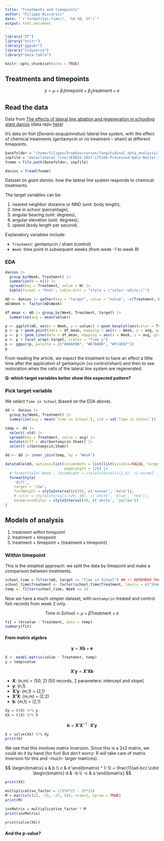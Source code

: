 ```yaml
---
title: "Treatments and timepoints"
author: "Filippo Biscarini"
date: "`r format(Sys.time(), '%d %B, %Y')`"
output: html_document
---
```


```r
library("DT")
library("knitr")
library("ggpubr")
library("tidyverse")
library("data.table")

knitr::opts_chunk$set(echo = TRUE)
```

## Treatments and timepoints

$$
y = \mu + \beta_1 \text{timepoint} + \beta_2 \text{treatment} + e
$$

## Read the data

Data from [The effects of lateral line ablation and regeneration in schooling giant danios](https://journals.biologists.com/jeb/article/221/8/jeb175166/300/The-effects-of-lateral-line-ablation-and) (data repo [here](https://zenodo.org/record/4999506))

It's data on fish (*Devario aequipinnatus*) lateral line system, with the effect of chemical treatments (gentamycin or no treatment -- sham) at different timepoints.

```r
basefolder = "/home/filippo/Dropbox/cursos/longitudinal_data_analysis/longitudinal_data_analysis"
inpfile = "data/lateral_line/JEXBIO-2017-175166-Processed-Data-Master.txt"
fname = file.path(basefolder, inpfile)

danios = fread(fname)
```

Dataset on *giant danios*: how the lateral line system responds to chemical treatments.

The target variables can be:

1.  nearest neighbor distance or NND (unit: body length),
2.  time in school (percentage),
3.  angular bearing (unit: degrees),
4.  angular elevation (unit: degrees),
5.  speed (body length per second).

Explanatory variables include:

-   `Treatment`: gentamycin / sham (control)
-   `Week`: time point in subsequent weeks (from week -1 to week 8)

### EDA

```r
danios |>
  group_by(Week, Treatment) |>
  summarise(N = n()) |>
  spread(key = Treatment, value = N) |>
  kable(format = "html", table.attr = "style = \"color: white;\"")
```

```r
mD <- danios |> gather(key = "target", value = "value", -c(Treatment, Week))
mD$Week <- factor(mD$Week)

df_mean <- mD |> group_by(Week, Treatment, target) |>
  summarise(avg = mean(value))

p <- ggplot(mD, aes(x = Week, y = value)) + geom_boxplot(aes(color = Treatment), alpha = 0.3)
p <- p + geom_point(data = df_mean, mapping = aes(x = Week, y = avg, group=Treatment), color="black")
p <- p + geom_line(data = df_mean, mapping = aes(x = Week, y = avg, group=Treatment, color=Treatment), size = 1.5)
p <- p + facet_wrap(~target, scales = "free_y")
p <- ggpar(p, palette = c("#00AFBB", "#E7B800", "#FC4E07"))
p
```

From reading the article, we expect the treatment to have an effect a little time after the application of gentamycin (vs control/sham) 
and then to see restoration when the cells of the lateral line system are regenerated.

**Q: which target variables better show this expected pattern?**

### Pick target variable

We select `Time in School` (based on the EDA above).

```r
dd <- danios |>
  group_by(Week, Treatment) |>
  summarise(avg = mean(`Time in School`), std = sd(`Time in School`))
```

```r
temp <- dd |>
  select(-std) |>
  spread(key = Treatment, value = avg) |>
  mutate(diff = abs(Gentamycin-Sham)) |>
  select(-c(Gentamycin,Sham))

dd <- dd |> inner_join(temp, by = "Week")
```

```r
datatable(dd, options=list(columnDefs = list(list(visible=FALSE, targets=c(5))),
                           pageLength = 12)) |> 
  # formatStyle('Week', fontWeight = styleInterval(c(2,4), c('normal', 'bold','normal'))) |>
  formatStyle(
    'diff',
    target = 'row',
    fontWeight = styleInterval(c(20), c('normal', 'bold')),
    # color = styleInterval(c(20, 40), c('white', 'blue', 'red')),
    backgroundColor = styleInterval(20, c('white', 'yellow'))
)
```

## Models of analysis

1. treatment within timepoint
2. treatment + timepoint
3. treatment + timepoint + (treatment x timepoint)

### Within timepoint

This is the simplest approach: we split the data by timepoint and make a comparison between treatments.

```r
school_time = filter(mD, target == "Time in School") ## !! REMEMBER THAT WE SELECTED ONE TARGET VARIABLE, Time in School !!
school_time$Treatment <- factor(school_time$Treatment, levels = c("Sham", "Gentamycin"))
temp <- filter(school_time, Week == 2)
```

Now we have a much simpler dataset, with `Gentamycin`-treated and control fish records from week 2 only.

$$
\text{Time in School} = \mu + \beta \text{Treatment} + e
$$

```r
fit = lm(value ~ Treatment, data = temp)
summary(fit)
```

#### From matrix algebra

$$
\mathbf{y} = \mathbf{Xb} + \mathbf{e}
$$

```r
X <- model.matrix(value ~ Treatment, temp)
y = temp$value
```

$$
\mathbf{X'y} = \mathbf{X'Xb}
$$

- **X**: (n,m) = (50, 2) [50 records, 2 parameters: intercept and slope]
- **y**: (n,1)
- **X'y**: (m,1) = (2,1)
- **X'X**: (m,m) = (2,2)
- **b**: (m,1) = (2,1)

```r
Xy = t(X) %*% y
XX = t(X) %*% X
```

$$
\mathbf{b} = \mathbf{X'X}^{-1} \cdot \mathbf{X'y}
$$

```r
b = solve(XX) %*% Xy
print(b)
```

We see that this involves matrix inversion.
Since this is a 2x2 matrix, we could do it by hand (for fun! But don't worry: R will take care of matrix inversion for this and -much- larger matrices).

$$
\begin{bmatrix}
a & b \\
c & d
\end{bmatrix} ^ {-1} = \frac{1}{ad-bc} \cdot
\begin{bmatrix}
d & -b \\
-c & a
\end{bmatrix}
$$

```r
print(XX)
```

```r
multiplicative_factor = 1/(50*25 - 25*25)
M = matrix(c(25, -25, -25, 50), nrow=2, byrow = TRUE)
print(M)
```

```r
invMatrix = multiplicative_factor * M
print(invMatrix)
```

```r
print(solve(XX))
```

#### And the p-value?


